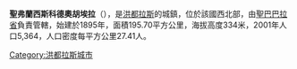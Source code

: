 '''聖弗蘭西斯科德奧胡埃拉'''（{{lang-es|San Francisco de Ojuera}}），是[[洪都拉斯|洪都拉斯]]的城鎮，位於該國西北部，由[[聖巴巴拉省|聖巴巴拉省]]負責管轄，始建於1895年，面積195.70平方公里，海拔高度334米，2001年人口5,364，人口密度每平方公里27.41人。

{{Coord|14|45|N|88|11|W|region:HN_type:city|display=title}}

{{Honduras-geo-stub}}
[[Category:洪都拉斯城市|Category:洪都拉斯城市]]